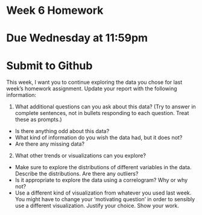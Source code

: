 # Week 6 Homework 
# Due Wednesday at 11:59pm 
# Submit to Github

This week, I want you to continue exploring the data you chose for last week's homework assignment. Update your report with the following information:

1. What additional questions can you ask about this data? (Try to answer in complete sentences, not in bullets responding to each question. Treat these as prompts.)

- Is there anything odd about this data? 
- What kind of information do you wish the data had, but it does not?
- Are there any missing data?

2. What other trends or visualizations can you explore? 

- Make sure to explore the distributions of different variables in the data. Describe the distributions. Are there any outliers?
- Is it appropriate to explore the data using a correlogram? Why or why not? 
- Use a different kind of visualization from whatever you used last week. You might have to change your 'motivating question' in order to sensibly use a different visualization. Justify your choice. Show your work.